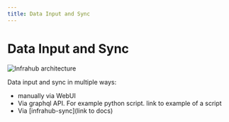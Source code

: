 ```yaml
---
title: Data Input and Sync
---
```


# Data Input and Sync

![Infrahub architecture](../../media/design-data.svg)

Data input and sync in multiple ways:

- manually via WebUI
- Via graphql API. For example python script. link to example of a script
- Via [infrahub-sync](link to docs)

